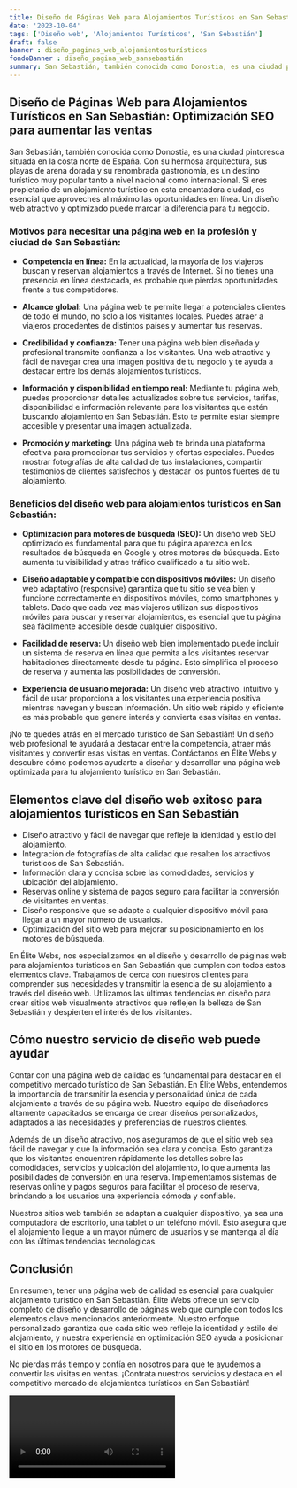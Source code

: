 ```yaml
---
title: Diseño de Páginas Web para Alojamientos Turísticos en San Sebastián
date: '2023-10-04'
tags: ['Diseño web', 'Alojamientos Turísticos', 'San Sebastián']
draft: false
banner : diseño_paginas_web_alojamientosturísticos
fondoBanner : diseño_pagina_web_sansebastián
summary: San Sebastián, también conocida como Donostia, es una ciudad pintoresca situada en la costa norte de España. Con su hermosa arquitectura, sus playas de arena dorada y su renombrada gastronomía, es un destino turístico muy popular tanto a nivel nacional como internacional. Si eres propietario de un alojamiento turístico en esta encantadora ciudad, es esencial que aproveches al máximo las oportunidades en línea. Un diseño web atractivo y optimizado puede marcar la diferencia para tu negocio.
---
```


## Diseño de Páginas Web para Alojamientos Turísticos en San Sebastián: Optimización SEO para aumentar las ventas

San Sebastián, también conocida como Donostia, es una ciudad pintoresca situada en la costa norte de España. Con su hermosa arquitectura, sus playas de arena dorada y su renombrada gastronomía, es un destino turístico muy popular tanto a nivel nacional como internacional. Si eres propietario de un alojamiento turístico en esta encantadora ciudad, es esencial que aproveches al máximo las oportunidades en línea. Un diseño web atractivo y optimizado puede marcar la diferencia para tu negocio.

### Motivos para necesitar una página web en la profesión y ciudad de San Sebastián:

- **Competencia en línea:** En la actualidad, la mayoría de los viajeros buscan y reservan alojamientos a través de Internet. Si no tienes una presencia en línea destacada, es probable que pierdas oportunidades frente a tus competidores.

- **Alcance global:** Una página web te permite llegar a potenciales clientes de todo el mundo, no solo a los visitantes locales. Puedes atraer a viajeros procedentes de distintos países y aumentar tus reservas.

- **Credibilidad y confianza:** Tener una página web bien diseñada y profesional transmite confianza a los visitantes. Una web atractiva y fácil de navegar crea una imagen positiva de tu negocio y te ayuda a destacar entre los demás alojamientos turísticos.

- **Información y disponibilidad en tiempo real:** Mediante tu página web, puedes proporcionar detalles actualizados sobre tus servicios, tarifas, disponibilidad e información relevante para los visitantes que estén buscando alojamiento en San Sebastián. Esto te permite estar siempre accesible y presentar una imagen actualizada.

- **Promoción y marketing:** Una página web te brinda una plataforma efectiva para promocionar tus servicios y ofertas especiales. Puedes mostrar fotografías de alta calidad de tus instalaciones, compartir testimonios de clientes satisfechos y destacar los puntos fuertes de tu alojamiento.

### Beneficios del diseño web para alojamientos turísticos en San Sebastián:

- **Optimización para motores de búsqueda (SEO):** Un diseño web SEO optimizado es fundamental para que tu página aparezca en los resultados de búsqueda en Google y otros motores de búsqueda. Esto aumenta tu visibilidad y atrae tráfico cualificado a tu sitio web.

- **Diseño adaptable y compatible con dispositivos móviles:** Un diseño web adaptativo (responsive) garantiza que tu sitio se vea bien y funcione correctamente en dispositivos móviles, como smartphones y tablets. Dado que cada vez más viajeros utilizan sus dispositivos móviles para buscar y reservar alojamientos, es esencial que tu página sea fácilmente accesible desde cualquier dispositivo.

- **Facilidad de reserva:** Un diseño web bien implementado puede incluir un sistema de reserva en línea que permita a los visitantes reservar habitaciones directamente desde tu página. Esto simplifica el proceso de reserva y aumenta las posibilidades de conversión.

- **Experiencia de usuario mejorada:** Un diseño web atractivo, intuitivo y fácil de usar proporciona a los visitantes una experiencia positiva mientras navegan y buscan información. Un sitio web rápido y eficiente es más probable que genere interés y convierta esas visitas en ventas.

¡No te quedes atrás en el mercado turístico de San Sebastián! Un diseño web profesional te ayudará a destacar entre la competencia, atraer más visitantes y convertir esas visitas en ventas. Contáctanos en Élite Webs y descubre cómo podemos ayudarte a diseñar y desarrollar una página web optimizada para tu alojamiento turístico en San Sebastián.

<GifSeo />

<Cta />

## Elementos clave del diseño web exitoso para alojamientos turísticos en San Sebastián

- Diseño atractivo y fácil de navegar que refleje la identidad y estilo del alojamiento.
- Integración de fotografías de alta calidad que resalten los atractivos turísticos de San Sebastián.
- Información clara y concisa sobre las comodidades, servicios y ubicación del alojamiento.
- Reservas online y sistema de pagos seguro para facilitar la conversión de visitantes en ventas.
- Diseño responsive que se adapte a cualquier dispositivo móvil para llegar a un mayor número de usuarios.
- Optimización del sitio web para mejorar su posicionamiento en los motores de búsqueda.

En Élite Webs, nos especializamos en el diseño y desarrollo de páginas web para alojamientos turísticos en San Sebastián que cumplen con todos estos elementos clave. Trabajamos de cerca con nuestros clientes para comprender sus necesidades y transmitir la esencia de su alojamiento a través del diseño web. Utilizamos las últimas tendencias en diseño para crear sitios web visualmente atractivos que reflejen la belleza de San Sebastián y despierten el interés de los visitantes.

## Cómo nuestro servicio de diseño web puede ayudar

Contar con una página web de calidad es fundamental para destacar en el competitivo mercado turístico de San Sebastián. En Élite Webs, entendemos la importancia de transmitir la esencia y personalidad única de cada alojamiento a través de su página web. Nuestro equipo de diseñadores altamente capacitados se encarga de crear diseños personalizados, adaptados a las necesidades y preferencias de nuestros clientes.

Además de un diseño atractivo, nos aseguramos de que el sitio web sea fácil de navegar y que la información sea clara y concisa. Esto garantiza que los visitantes encuentren rápidamente los detalles sobre las comodidades, servicios y ubicación del alojamiento, lo que aumenta las posibilidades de conversión en una reserva. Implementamos sistemas de reservas online y pagos seguros para facilitar el proceso de reserva, brindando a los usuarios una experiencia cómoda y confiable.

Nuestros sitios web también se adaptan a cualquier dispositivo, ya sea una computadora de escritorio, una tablet o un teléfono móvil. Esto asegura que el alojamiento llegue a un mayor número de usuarios y se mantenga al día con las últimas tendencias tecnológicas.

## Conclusión

En resumen, tener una página web de calidad es esencial para cualquier alojamiento turístico en San Sebastián. Élite Webs ofrece un servicio completo de diseño y desarrollo de páginas web que cumple con todos los elementos clave mencionados anteriormente. Nuestro enfoque personalizado garantiza que cada sitio web refleje la identidad y estilo del alojamiento, y nuestra experiencia en optimización SEO ayuda a posicionar el sitio en los motores de búsqueda.

No pierdas más tiempo y confía en nosotros para que te ayudemos a convertir las visitas en ventas. ¡Contrata nuestros servicios y destaca en el competitivo mercado de alojamientos turísticos en San Sebastián!

<Video />

<CtaBot job='Alojamientos Turísticos' city='San Sebastián'/>

<Gmaps query='San Sebastián+españa+maps' />